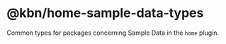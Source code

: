 # @kbn/home-sample-data-types

Common types for packages concerning Sample Data in the `home` plugin.
